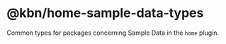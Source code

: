 # @kbn/home-sample-data-types

Common types for packages concerning Sample Data in the `home` plugin.
